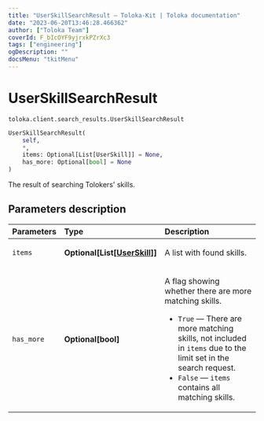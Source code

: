 ```yaml
---
title: "UserSkillSearchResult — Toloka-Kit | Toloka documentation"
date: "2023-06-20T13:46:28.466362"
author: ["Toloka Team"]
coverId: F_bIcOYF9yjrxkPZrXc3
tags: ["engineering"]
ogDescription: ""
docsMenu: "tkitMenu"
---
```


# UserSkillSearchResult

`toloka.client.search_results.UserSkillSearchResult`

```python
UserSkillSearchResult(
    self,
    *,
    items: Optional[List[UserSkill]] = None,
    has_more: Optional[bool] = None
)
```

The result of searching Tolokers' skills.

## Parameters description

| Parameters | Type | Description |
| :----------| :----| :-----------|
`items`|**Optional\[List\[[UserSkill](/docs/toloka-kit/reference/toloka.client.user_skill.UserSkill)\]\]**|<p>A list with found skills.</p>
`has_more`|**Optional\[bool\]**|<p>A flag showing whether there are more matching skills.</p> <ul> <li>`True` — There are more matching skills, not included in `items` due to the limit set in the search request.</li> <li>`False` — `items` contains all matching skills.</li> </ul>